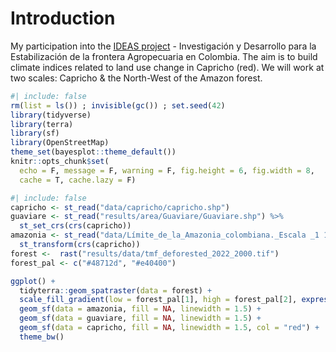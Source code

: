 # Introduction {.unnumbered}

My participation into the [IDEAS project](https://ur-forets-societes.cirad.fr/dans-le-monde/projets-de-recherche/ideas) - Investigación y Desarrollo para la Estabilización de la frontera Agropecuaria en Colombia. The aim is to build climate indices related to land use change in Capricho (red). We will work at two scales: Capricho & the North-West of the Amazon forest.

```r
#| include: false
rm(list = ls()) ; invisible(gc()) ; set.seed(42)
library(tidyverse)
library(terra)
library(sf)
library(OpenStreetMap)
theme_set(bayesplot::theme_default())
knitr::opts_chunk$set(
  echo = F, message = F, warning = F, fig.height = 6, fig.width = 8,
  cache = T, cache.lazy = F)
```

```r
#| include: false
capricho <- st_read("data/capricho/capricho.shp")
guaviare <- st_read("results/area/Guaviare/Guaviare.shp") %>% 
  st_set_crs(crs(capricho))
amazonia <- st_read("data/Límite_de_la_Amazonia_colombiana._Escala _1 100.000/L%C3%ADmite_de_la_Amazonia_colombiana._Escala%3A_1%3A100.000.shp") %>% 
  st_transform(crs(capricho))
forest <-  rast("results/data/tmf_deforested_2022_2000.tif")
forest_pal <- c("#48712d", "#e40400")
```

```r

ggplot() +
  tidyterra::geom_spatraster(data = forest) +
  scale_fill_gradient(low = forest_pal[1], high = forest_pal[2], expression(km^2), na.value = NA) +
  geom_sf(data = amazonia, fill = NA, linewidth = 1.5) +
  geom_sf(data = guaviare, fill = NA, linewidth = 1.5) +
  geom_sf(data = capricho, fill = NA, linewidth = 1.5, col = "red") +
  theme_bw()
```
